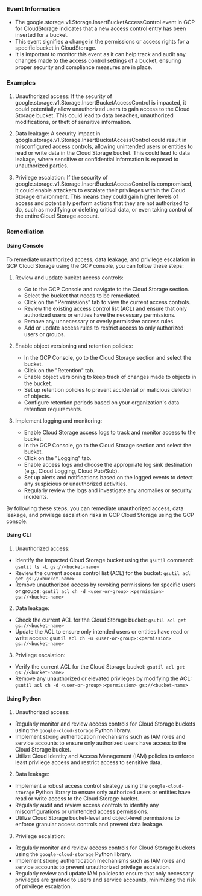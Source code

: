
### Event Information

- The google.storage.v1.Storage.InsertBucketAccessControl event in GCP for CloudStorage indicates that a new access control entry has been inserted for a bucket.
- This event signifies a change in the permissions or access rights for a specific bucket in CloudStorage.
- It is important to monitor this event as it can help track and audit any changes made to the access control settings of a bucket, ensuring proper security and compliance measures are in place.


### Examples

1. Unauthorized access: If the security of google.storage.v1.Storage.InsertBucketAccessControl is impacted, it could potentially allow unauthorized users to gain access to the Cloud Storage bucket. This could lead to data breaches, unauthorized modifications, or theft of sensitive information.

2. Data leakage: A security impact in google.storage.v1.Storage.InsertBucketAccessControl could result in misconfigured access controls, allowing unintended users or entities to read or write data in the Cloud Storage bucket. This could lead to data leakage, where sensitive or confidential information is exposed to unauthorized parties.

3. Privilege escalation: If the security of google.storage.v1.Storage.InsertBucketAccessControl is compromised, it could enable attackers to escalate their privileges within the Cloud Storage environment. This means they could gain higher levels of access and potentially perform actions that they are not authorized to do, such as modifying or deleting critical data, or even taking control of the entire Cloud Storage account.

### Remediation

#### Using Console

To remediate unauthorized access, data leakage, and privilege escalation in GCP Cloud Storage using the GCP console, you can follow these steps:

1. Review and update bucket access controls:
   - Go to the GCP Console and navigate to the Cloud Storage section.
   - Select the bucket that needs to be remediated.
   - Click on the "Permissions" tab to view the current access controls.
   - Review the existing access control list (ACL) and ensure that only authorized users or entities have the necessary permissions.
   - Remove any unnecessary or overly permissive access rules.
   - Add or update access rules to restrict access to only authorized users or groups.

2. Enable object versioning and retention policies:
   - In the GCP Console, go to the Cloud Storage section and select the bucket.
   - Click on the "Retention" tab.
   - Enable object versioning to keep track of changes made to objects in the bucket.
   - Set up retention policies to prevent accidental or malicious deletion of objects.
   - Configure retention periods based on your organization's data retention requirements.

3. Implement logging and monitoring:
   - Enable Cloud Storage access logs to track and monitor access to the bucket.
   - In the GCP Console, go to the Cloud Storage section and select the bucket.
   - Click on the "Logging" tab.
   - Enable access logs and choose the appropriate log sink destination (e.g., Cloud Logging, Cloud Pub/Sub).
   - Set up alerts and notifications based on the logged events to detect any suspicious or unauthorized activities.
   - Regularly review the logs and investigate any anomalies or security incidents.

By following these steps, you can remediate unauthorized access, data leakage, and privilege escalation risks in GCP Cloud Storage using the GCP console.

#### Using CLI

1. Unauthorized access:
- Identify the impacted Cloud Storage bucket using the `gsutil` command: `gsutil ls -L gs://<bucket-name>`
- Review the current access control list (ACL) for the bucket: `gsutil acl get gs://<bucket-name>`
- Remove unauthorized access by revoking permissions for specific users or groups: `gsutil acl ch -d <user-or-group>:<permission> gs://<bucket-name>`

2. Data leakage:
- Check the current ACL for the Cloud Storage bucket: `gsutil acl get gs://<bucket-name>`
- Update the ACL to ensure only intended users or entities have read or write access: `gsutil acl ch -u <user-or-group>:<permission> gs://<bucket-name>`

3. Privilege escalation:
- Verify the current ACL for the Cloud Storage bucket: `gsutil acl get gs://<bucket-name>`
- Remove any unauthorized or elevated privileges by modifying the ACL: `gsutil acl ch -d <user-or-group>:<permission> gs://<bucket-name>`

#### Using Python

1. Unauthorized access:
- Regularly monitor and review access controls for Cloud Storage buckets using the `google-cloud-storage` Python library.
- Implement strong authentication mechanisms such as IAM roles and service accounts to ensure only authorized users have access to the Cloud Storage bucket.
- Utilize Cloud Identity and Access Management (IAM) policies to enforce least privilege access and restrict access to sensitive data.

2. Data leakage:
- Implement a robust access control strategy using the `google-cloud-storage` Python library to ensure only authorized users or entities have read or write access to the Cloud Storage bucket.
- Regularly audit and review access controls to identify any misconfigurations or unintended access permissions.
- Utilize Cloud Storage bucket-level and object-level permissions to enforce granular access controls and prevent data leakage.

3. Privilege escalation:
- Regularly monitor and review access controls for Cloud Storage buckets using the `google-cloud-storage` Python library.
- Implement strong authentication mechanisms such as IAM roles and service accounts to prevent unauthorized privilege escalation.
- Regularly review and update IAM policies to ensure that only necessary privileges are granted to users and service accounts, minimizing the risk of privilege escalation.

